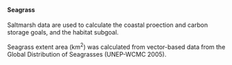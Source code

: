 #### Seagrass 
Saltmarsh data are used to calculate the coastal proection and carbon storage goals, and the habitat subgoal.

Seagrass extent area (km^2^) was calculated from vector-based data from the Global Distribution of Seagrasses (UNEP-WCMC 2005). 
